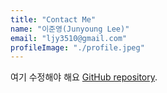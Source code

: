 ```yaml
---
title: "Contact Me"
name: "이준영(Junyoung Lee)"
email: "ljy3510@gmail.com"
profileImage: "./profile.jpeg"
---
```


여기 수정해야 해요 <a href="https://github.com/konstantinmuenster/gatsby-starter-portfolio-minimal" target="_blank" rel="nofollow noopener noreferrer" aria-label="External Link"><Underlining color={Theme.colors.tertiary} hoverColor={Theme.colors.secondary}>GitHub repository</Underlining></a>.